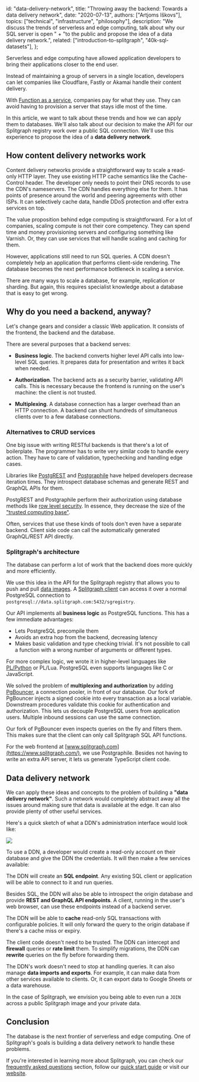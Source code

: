   id: "data-delivery-network",
  title: "Throwing away the backend: Towards a data delivery network",
  date: "2020-07-13",
  authors: ["Artjoms Iškovs"],
  topics: ["technical", "infrastructure", "philosophy"],
  description:
    "We discuss the trends of serverless and edge computing, talk about why our SQL server is open " +
    "to the public and propose the idea of a data delivery network.",
  related: ["introduction-to-splitgraph", "40k-sql-datasets"],
};

Serverless and edge computing have allowed application developers to bring their applications closer to the end user.

Instead of maintaining a group of servers in a single location, developers can let companies like Cloudflare, Fastly or Akamai handle their content delivery.

With [Function as a service](https://en.wikipedia.org/wiki/Function_as_a_service), companies pay for what they use. They can avoid having to provision a server that stays idle most of the time.

In this article, we want to talk about these trends and how we can apply them to databases. We'll also talk about our decision to make the API for our Splitgraph registry work over a public SQL connection. We'll use this experience to propose the idea of a **data delivery network**.

## How content delivery networks work

Content delivery networks provide a straightforward way to scale a read-only HTTP layer. They use existing HTTP cache semantics like the Cache-Control header. The developer only needs to point their DNS records to use the CDN's nameservers. The CDN handles everything else for them. It has points of presence around the world and peering agreements with other ISPs. It can selectively cache data, handle DDoS protection and offer extra services on top.

The value proposition behind edge computing is straightforward. For a lot of companies, scaling compute is not their core competency. They can spend time and money provisioning servers and configuring something like Varnish. Or, they can use services that will handle scaling and caching for them.

However, applications still need to run SQL queries. A CDN doesn't completely help an application that performs client-side rendering. The database becomes the next performance bottleneck in scaling a service.

There are many ways to scale a database, for example, replication or sharding. But again, this requires specialist knowledge about a database that is easy to get wrong.

## Why do you need a backend, anyway?

Let's change gears and consider a classic Web application. It consists of the frontend, the backend and the database.

There are several purposes that a backend serves:

  * **Business logic**. The backend converts higher level API calls into low-level SQL queries. It prepares data for presentation and writes it back when needed.

  * **Authorization**. The backend acts as a security barrier, validating API calls. This is necessary because the frontend is running on the user's machine: the client is not trusted.

  * **Multiplexing**. A database connection has a larger overhead than an HTTP connection. A backend can shunt hundreds of simultaneous clients over to a few database connections.

### Alternatives to CRUD services

One big issue with writing RESTful backends is that there's a lot of boilerplate. The programmer has to write very similar code to handle every action. They have to care of validation, typechecking and handling edge cases.

Libraries like [PostgREST](https://postgrest.org/en/latest/) and [Postgraphile](https://www.graphile.org/postgraphile/) have helped developers decrease iteration times. They introspect database schemas and generate REST and GraphQL APIs for them.

PostgREST and Postgraphile perform their authorization using database methods like [row level security](https://postgrest.org/en/v7.0.0/auth.html). In essence, they decrease the size of the ["trusted computing base"](https://en.wikipedia.org/wiki/Trusted_computing_base).

Often, services that use these kinds of tools don't even have a separate backend. Client side code can call the automatically generated GraphQL/REST API directly.

### Splitgraph's architecture

The database can perform a lot of work that the backend does more quickly and more efficiently.

We use this idea in the API for the Splitgraph registry that allows you to push and pull [data images](/docs/concepts/images). A [Splitgraph client](/docs/architecture/sgr-client) can access it over a normal PostgreSQL connection to `postgresql://data.splitgraph.com:5432/sgregistry`.

Our API implements all **business logic** as PostgreSQL functions. This has a few immediate advantages:

  * Lets PostgreSQL precompile them
  * Avoids an extra hop from the backend, decreasing latency
  * Makes basic validation and type checking trivial. It's not possible to call a function with a wrong number of arguments or different types.

For more complex logic, we wrote it in higher-level languages like [PL/Python](https://www.postgresql.org/docs/current/plpython.html) or PL/Lua. PostgreSQL even supports languages like C or JavaScript.

We solved the problem of **multiplexing and authorization** by adding [PgBouncer](https://www.pgbouncer.org/), a connection pooler, in front of our database. Our fork of PgBouncer injects a signed cookie into every transaction as a local variable. Downstream procedures validate this cookie for authentication and authorization. This lets us decouple PostgreSQL users from application users. Multiple inbound sessions can use the same connection.

Our fork of PgBouncer even inspects queries on the fly and filters them. This makes sure that the client can only call Splitgraph SQL API functions.

For the web frontend at [www.splitgraph.com](https://www.splitgraph.com/), we use Postgraphile. Besides not having to write an extra API server, it lets us generate TypeScript client code.

## Data delivery network

We can apply these ideas and concepts to the problem of building a **"data delivery network"**. Such a network would completely abstract away all the issues around making sure that data is available at the edge. It can also provide plenty of other useful services.

Here's a quick sketch of what a DDN's administration interface would look like:

![](https://raw.githubusercontent.com/splitgraph/splitgraph.com/master/content/blog/images/20200713-data-delivery-network/admin-panel.png)

To use a DDN, a developer would create a read-only account on their database and give the DDN the credentials. It will then make a few services available:

The DDN will create an **SQL endpoint**. Any existing SQL client or application will be able to connect to it and run queries.

Besides SQL, the DDN will also be able to introspect the origin database and provide **REST and GraphQL API endpoints**. A client, running in the user's web browser, can use these endpoints instead of a backend server.

The DDN will be able to **cache** read-only SQL transactions with configurable policies. It will only forward the query to the origin database if there's a cache miss or expiry.

The client code doesn't need to be trusted. The DDN can intercept and **firewall** queries or **rate limit** them. To simplify migrations, the DDN can **rewrite** queries on the fly before forwarding them.

The DDN's work doesn't need to stop at handling queries. It can also manage **data imports and exports**. For example, it can make data from other services available to clients. Or, it can export data to Google Sheets or a data warehouse.

In the case of Splitgraph, we envision you being able to even run a `JOIN` across a public Splitgraph image and your private data.

## Conclusion

The database is the next frontier of serverless and edge computing. One of Splitgraph's goals is building a data delivery network to handle these problems.

If you're interested in learning more about Splitgraph, you can check our [frequently asked questions](/docs/getting-started/frequently-asked-questions) section, follow our [quick start guide](/docs/getting-started/five-minute-demo) or visit our [website](https://www.splitgraph.com).
